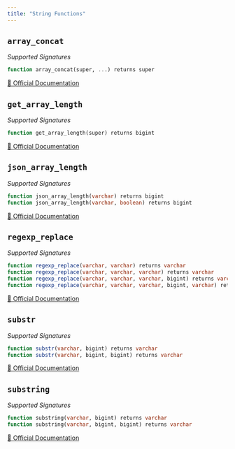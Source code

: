 ```yaml
---
title: "String Functions"
---
```


## `array_concat`

*Supported Signatures*
```sql
function array_concat(super, ...) returns super
```
[🔗 Official Documentation](https://docs.aws.amazon.com/redshift/latest/dg/r_array_concat.html)

## `get_array_length`

*Supported Signatures*
```sql
function get_array_length(super) returns bigint
```
[🔗 Official Documentation](https://docs.aws.amazon.com/redshift/latest/dg/get_array_length.html)

## `json_array_length`

*Supported Signatures*
```sql
function json_array_length(varchar) returns bigint
function json_array_length(varchar, boolean) returns bigint
```
[🔗 Official Documentation](https://docs.aws.amazon.com/redshift/latest/dg/JSON_ARRAY_LENGTH.html)

## `regexp_replace`

*Supported Signatures*
```sql
function regexp_replace(varchar, varchar) returns varchar
function regexp_replace(varchar, varchar, varchar) returns varchar
function regexp_replace(varchar, varchar, varchar, bigint) returns varchar
function regexp_replace(varchar, varchar, varchar, bigint, varchar) returns varchar
```
[🔗 Official Documentation](https://docs.aws.amazon.com/redshift/latest/dg/REGEXP_REPLACE.html)

## `substr`

*Supported Signatures*
```sql
function substr(varchar, bigint) returns varchar
function substr(varchar, bigint, bigint) returns varchar
```
[🔗 Official Documentation](https://docs.aws.amazon.com/redshift/latest/dg/c_SQL_functions.html)

## `substring`

*Supported Signatures*
```sql
function substring(varchar, bigint) returns varchar
function substring(varchar, bigint, bigint) returns varchar
```
[🔗 Official Documentation](https://docs.aws.amazon.com/redshift/latest/dg/r_SUBSTRING.html)


